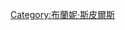 {{Navbox
| title       = [[布蘭妮·斯皮爾斯]][[布蘭妮·斯皮爾斯作品列表#单曲|歌曲]]
| state       = {{{state|autocollapse}}}
| bodyclass   = hlist
| name        = 布蘭妮·斯皮爾斯歌曲
| background  = solo_singer
| listclass   = hlist
| above       =
* [[布蘭妮·斯皮爾斯作品列表|作品列表]]

| group1  = 《[[爱的初告白 (专辑)|愛的初告白]]》
| list1   =
*《[[愛的初告白 (歌曲)|愛的初告白]]》
*《[[少女的祈祷 (布兰妮·斯皮尔斯歌曲)|少女的祈祷]]》
*《[[你让我疯狂]]》
*《[[你快乐 我快乐]]》
*《[[伤心布兰妮]]》
*《[[大家来跳舞]]》

| group2  = 《[[爱的再告白 (专辑)|爱的再告白]]》
| list2   =
*《[[愛的再告白 (歌曲)|愛的再告白]]》
*《[[幸运 (布兰妮·斯皮尔斯歌曲)|幸運]]》
*《[[更堅强]]》
*《[[別讓我最後知道]]》
*《[[你都明白了]]》
*《[[无法满足]]》

| group3  = 《[[布兰妮 (专辑)|布蘭妮]]》
| list3   =
*《[[愛情奴隸]]》
*《[[過度保護]]》
*《[[少女已過，熟女未滿]]》
*《[[我愛搖滾樂]]》
*《[[萬眾矚目]]》
*《[[男朋友 (布蘭妮·斯皮爾斯歌曲)|男朋友]]》

| group4  = 《[[流行禁區]]》
| list4   =
*《[[嗆音樂]]》
*《[[中你的毒]]》
*《[[每一次]]》
*《[[危险情人|肆無忌憚]]》

| group5  = 《[[妮裳神話精選]]》
| list5   =
*《[[我的特權]]》
*《[[愛情上路]]》
*《[[做 就對了]]》

| group6  = 《[[暈炫風暴]]》
| list6   =
*《[[再危險...我也要]]》
*《[[破碎的我]]》
*《[[愛情雷達]]》
*《[[打破僵局]]》

| group7  = 《[[妮裳馬戲團]]》
| list7   =
*《[[愛情玩咖]]》
*《[[妮裳馬戲團 (歌曲)|妮裳馬戲團]]》
*《[[改頭換面]]》
*《[[扼殺鎂光燈]]》
*《[[脆弱的玻璃]]》
*《[[如果你找到Amy]]》
*《[[不凡的你]]》
*《[[嗯 爸比]]》
*《[[愛情雷達]]》

| group8  = 《[[蛇蠍美人 (專輯)|蛇蠍美人]]》
| list8   =
*《[[極限情挑]]》
*《[[舞到世界盡頭]]》
*《[[臣服 (歌曲)|臣服]]》
*《[[完全解放]]》
*《[[美的冒泡]]》
*《[[誘人男聲]]》
*《[[愛情騙徒]]》

| group9  = 《[[勁舞布蘭妮]]》
| list9   =
*《[[外星人 (歌曲)|外星人]]》
*《[[惡女向前衝]]》
*《[[香水味]]》

| group10 = 《[[榮耀強襲]]》
| list10  =
*《[[讓我...]]》
*《[[睡衣派對 (歌曲)|睡衣派對]]》

| group11 = 合作歌曲
| list11  =
*《[[禁忌遊戲]] <small>'''(混音版)'''</small>》
*《[[尖叫吶喊]]》
*《[[炫耀曲線 (派對大爆炸)]]》
*《[[Tom's Diner]]》

| group12  = 其他歌曲
| list12   =
*《[[三人行不行 (歌曲)|三人行不行]]》
*《[[一吻定鍾情]]》
*《[[我的小小心願]]》
*《[[喔啦啦]]》
*《[[愛的真諦]]》
*《[[爆表正妹]]》

}}<noinclude>
{{collapsible option}}
[[Category:布蘭妮·斯皮爾斯]]
</noinclude>